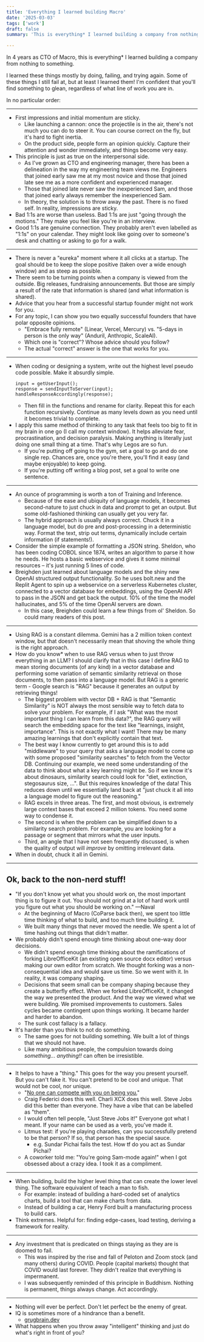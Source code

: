 ```yaml
---
title: 'Everything I learned building Macro'
date: '2025-03-03'
tags: ['work']
draft: false
summary: 'This is everything* I learned building a company from nothing to something.'

---
```


In 4 years as CTO of Macro, this is everything* I learned building a company from nothing to something. 

I learned these things mostly by doing, failing, and trying again. Some of these things I still fail at, but at least I learned them! I'm confident that you'll find something to glean, regardless of what line of work you are in.

In no particular order:

---

- First impressions and initial momentum are sticky.
  - Like launching a cannon: once the projectile is in the air, there's not much you can do to steer it. You can course correct on the fly, but it's hard to fight inertia.
  - On the product side, people form an opinion quickly. Capture their attention and wonder immediately, and things become very easy.
- This principle is just as true on the interpersonal side. 
  - As I've grown as CTO and engineering manager, there has been a delineation in the way my engineering team views me. Engineers that joined early saw me at my most novice and those that joined late see me as a more confident and experienced manager. 
  - Those that joined late never saw the inexperienced Sam, and those that joined early always remember the inexperienced Sam.
  - In theory, the solution is to throw away the past. There is no fixed self. In reality, impressions are sticky.
- Bad 1:1s are worse than useless. Bad 1:1s are just "going through the motions." They make you feel like you're in an interview. 
- Good 1:1s are genuine connection. They probably aren't even labelled as "1:1s" on your calendar. They might look like going over to someone's desk and chatting or asking to go for a walk.
---
- There is never a "eureka" moment where it all clicks at a startup. The goal should be to keep the slope positive (taken over a wide enough window) and as steep as possible. 
- There seem to be turning points when a company is viewed from the outside. Big releases, fundraising announcements. But those are simply a result of the rate that information is shared (and what information is shared).
- Advice that you hear from a successful startup founder might not work for you. 
- For any topic, I can show you two equally successful founders that have polar opposite opinions.
  - "Embrace fully remote" (Linear, Vercel, Mercury) vs. "5-days in person is the only way" (Anduril, Anthropic, ScaleAI). 
  - Which one is "correct"? Whose advice should you follow?
  - The actual "correct" answer is the one that works for you. 
---
- When coding or designing a system, write out the highest level pseudo code possible. Make it absurdly simple.
  ```
  input = getUserInput();
  response = sendInputToServer(input); 
  handleResponseAccordingly(response);
  ```
  - Then fill in the functions and rename for clarity. Repeat this for each function recursively. Continue as many levels down as you need until it becomes trivial to complete.
- I apply this same method of thinking to any task that feels too big to fit in my brain in one go (I call my context window). It helps alleviate fear, procrastination, and decision paralysis. Making anything is literally just doing one small thing at a time. That's why Legos are so fun.
  - If you're putting off going to the gym, set a goal to go and do one single rep. Chances are, once you're there, you'll find it easy (and maybe enjoyable) to keep going.
  - If you're putting off writing a blog post, set a goal to write one sentence.
---
- An ounce of programming is worth a ton of Training and Inference.
  - Because of the ease and ubiquity of language models, it becomes second-nature to just chuck in data and prompt to get an output. But some old-fashioned thinking can usually get you very far. 
  - The hybrid approach is usually always correct. Chuck it in a language model, but do pre and post-processing in a deterministic way. Format the text, strip out terms, dynamically include certain information (if statements!).
- Consider the simple example of formatting a JSON string. Sheldon, who has been coding COBOL since 1874, writes an algorithm to parse it how he needs. He hosts a basic webservice and gives it some minimal resources – it's just running 5 lines of code. 
- Breighden just learned about language models and the shiny new OpenAI structured output functionality. So he uses bolt.new and the Replit Agent to spin up a webservice on a serverless Kubernetes cluster, connected to a vector database for embeddings, using the OpenAI API to pass in the JSON and get back the output. 10% of the time the model hallucinates, and 5% of the time OpenAI servers are down.
  - In this case, Breighden could learn a few things from ol' Sheldon. So could many readers of this post.
---
- Using RAG is a constant dilemma. Gemini has a 2 million token context window, but that doesn't necessarily mean that shoving the whole thing is the right approach.
- How do you know* when to use RAG versus when to just throw everything in an LLM? I should clarify that in this case I define RAG to mean storing documents (of any kind) in a vector database and performing some variation of semantic similarity retrieval on those documents, to then pass into a language model. But RAG is a generic term - Google search is "RAG" because it generates an output by retrieving things!
  - The biggest problem with vector DB + RAG is that "Semantic Similarity" is NOT always the most sensible way to fetch data to solve your problem. For example, if I ask "What was the most important thing I can learn from this data?", the RAG query will search the embedding space for the text like "learnings, insight, importance". This is not exactly what I want! There may be many amazing learnings that don't explicitly contain that text.
  - The best way I know currently to get around this is to add "middleware" to your query that asks a language model to come up with some proposed "similarity searches" to fetch from the Vector DB. Continuing our example, we need some understanding of the data to think about what a key learning might be. So if we know it's about dinosaurs, similarity search could look for "diet, extinction, stegosaurus size, ...". But this requires knowledge of the data! This reduces down until we essentially land back at "just chuck it all into a language model to figure out the reasoning."
  - RAG excels in three areas. The first, and most obvious, is extremely large context bases that exceed 2 million tokens. You need some way to condense it. 
  - The second is when the problem can be simplified down to a similarity search problem. For example, you are looking for a passage or segment that mirrors what the user inputs. 
  - Third, an angle that I have not seen frequently discussed, is when the quality of output will _improve_ by omitting irrelevant data.
- When in doubt, chuck it all in Gemini.

---
Ok, back to the non-nerd stuff!
---

- "If you don't know yet what you should work on, the most important thing is to figure it out. You should not grind at a lot of hard work until you figure out what you should be working on." —Naval
  - At the beginning of Macro (CoParse back then), we spent too little time thinking of what to build, and too much time building it.
  - We built many things that never moved the needle. We spent a lot of time hashing out things that didn't matter.
- We probably didn't spend enough time thinking about one-way door decisions.
  - We didn't spend enough time thinking about the ramifications of forking LibreOfficeKit (an existing open source docx editor) versus making our own editor from scratch. We thought forking was a non-consequential idea and would save us time. So we went with it. In reality, it was company shaping.
  - Decisions that seem small can be company shaping because they create a butterfly effect. When we forked LibreOfficeKit, it changed the way we presented the product. And the way we viewed what we were building. We promised improvements to customers. Sales cycles became contingent upon things working. It became harder and harder to abandon. 
  - The sunk cost fallacy is a fallacy. 
- It's harder than you think to not do something.
  - The same goes for not building something. We built a lot of things that we should not have. 
  - Like many ambitious people, the compulsion towards doing _something... anything!!_ can often be irresistible.
---
- It helps to have a "thing." This goes for the way you present yourself. But you can't fake it. You can't pretend to be cool and unique. That would not be cool, nor unique.
  - "[No one can compete with you on being you.](https://x.com/naval/status/797865441783709696)"
  - Craig Federici does this well. Charli XCX does this well. Steve Jobs did this better than everyone. They have a vibe that can be labelled as "them". 
  - I would often tell people, "Just Steve Jobs it!" Everyone got what I meant. If your name can be used as a verb, you've made it.
  - Litmus test: if you're playing charades, can you successfully pretend to be that person? If so, that person has the special sauce.
    - e.g. Sundar Pichai fails the test. How tf do you act as Sundar Pichai?
  - A coworker told me: "You're going Sam-mode again!" when I got obsessed about a crazy idea. I took it as a compliment.
---
- When building, build the higher level thing that can create the lower level thing. The software equivalent of teach a man to fish.
  - For example: instead of building a hard-coded set of analytics charts, build a tool that can make charts from data. 
  - Instead of building a car, Henry Ford built a manufacturing process to build cars.
- Think extremes. Helpful for: finding edge-cases, load testing, deriving a framework for reality.

---
- Any investment that is predicated on things staying as they are is doomed to fail. 
  - This was inspired by the rise and fall of Peloton and Zoom stock (and many others) during COVID. People (capital markets) thought that COVID would last forever. They didn't realize that everything is impermanent.
  - I was subsequently reminded of this principle in Buddhism. Nothing is permanent, things always change. Act accordingly.

---
- Nothing will ever be perfect. Don't let perfect be the enemy of great.
- IQ is sometimes more of a hindrance than a benefit.
  - [grugbrain.dev](https://grugbrain.dev)
- What happens when you throw away "intelligent" thinking and just do what's right in front of you?

